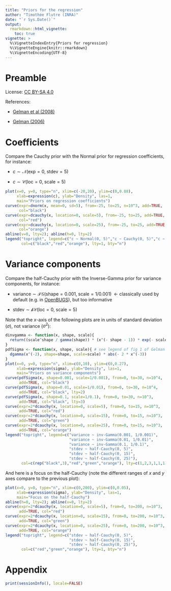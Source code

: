 ```yaml
---
title: "Priors for the regression"
author: "Timothée Flutre (INRA)"
date: "`r Sys.Date()`"
output:
  rmarkdown::html_vignette:
    toc: true
vignette: >
  %\VignetteIndexEntry{Priors for regression}
  %\VignetteEngine{knitr::rmarkdown}
  %\VignetteEncoding{UTF-8}
---
```


<!--
setwd("~/src/rutilstimflutre/vignettes/")

library(devtools)
build_vignettes()

library(rmarkdown)
render("priors-regression.Rmd", "html_document")
-->

# Preamble

License: [CC BY-SA 4.0](http://creativecommons.org/licenses/by-sa/4.0/)

References:

* [Gelman et al (2008)](http://dx.doi.org/10.1214/08-aoas191)

* [Gelman (2006)](http://dx.doi.org/10.1214/06-ba117a)


# Coefficients

Compare the Cauchy prior with the Normal prior for regression coefficients, for instance:

* $c \sim \mathcal{N}(\text{exp}=0, \; \text{stdev}=5)$

* $c \sim \mathcal{C}(\text{loc}=0, \; \text{scale}=5)$

```r
plot(x=0, y=0, type="n", xlim=c(-20,20), ylim=c(0,0.08),
     xlab=expression(c), ylab="Density", las=1,
     main="Priors on regression coefficients")
curve(expr=dnorm(x, mean=0, sd=5), from=-25, to=25, n=10^3, add=TRUE,
      col="black")
curve(expr=dcauchy(x, location=0, scale=5), from=-25, to=25, add=TRUE,
      col="red")
curve(expr=dcauchy(x, location=0, scale=25), from=-25, to=25, add=TRUE,
      col="orange")
abline(v=0, lty=2); abline(h=0, lty=2)
legend("topright", legend=c("c ~ Normal(0, 5)","c ~ Cauchy(0, 5)","c ~ Cauchy(0, 25)"),
       col=c("black","red","orange"), lty=1, bty="n")
```


# Variance components

Compare the half-Cauchy prior with the Inverse-Gamma prior for variance components, for instance:

* $\text{variance} \sim \mathcal{IG}(\text{shape}=0.001, \; \text{scale}=1/0.001) \; \; \leftarrow$ classically used by default (e.g. in [OpenBUGS](https://en.wikipedia.org/wiki/OpenBUGS)), but too informative

* $\text{stdev} \sim \mathcal{hC}(\text{loc}=0, \; \text{scale}=5)$

Note that the $x$-axis of the following plots are in units of standard deviation ($\sigma$), not variance ($\sigma^2$):

```r
dinvgamma <- function(x, shape, scale){
  return((scale^shape / gamma(shape)) * (x^(- shape - 1)) * exp(- scale / x))
}
pdfSigma <- function(x, shape, scale){ # see legend of fig 1 of Gelman (2006)
  dgamma(x^(-2), shape=shape, scale=scale) * abs(- 2 * x^(-3))
}
plot(x=0, y=0, type="n", xlim=c(0,10), ylim=c(0,0.27),
     xlab=expression(sigma), ylab="Density", las=1,
     main="Priors on variance components")
curve(pdfSigma(x, shape=0.001, scale=1/0.001), from=0, to=30, n=10^4,
      add=TRUE, col="black")
curve(pdfSigma(x, shape=0.01, scale=1/0.01), from=0, to=30, n=10^4,
      add=TRUE, col="black", lty=2)
curve(pdfSigma(x, shape=0.1, scale=1/0.1), from=0, to=30, n=10^3,
      add=TRUE, col="black", lty=3)
curve(expr=2*dcauchy(x, location=0, scale=5), from=0, to=15, n=10^3,
      add=TRUE, col="red")
curve(expr=2*dcauchy(x, location=0, scale=15), from=0, to=15, n=10^3,
      add=TRUE, col="green")
curve(expr=2*dcauchy(x, location=0, scale=25), from=0, to=15, n=10^3,
      add=TRUE, col="orange")
legend("topright", legend=c("variance ~ inv-Gamma(0.001, 1/0.001)",
                            "variance ~ inv-Gamma(0.01, 1/0.01)",
                            "variance ~ inv-Gamma(0.1, 1/0.1)",
                            "stdev ~ half-Cauchy(0, 5)",
                            "stdev ~ half-Cauchy(0, 15)",
                            "stdev ~ half-Cauchy(0, 25)"),
       col=c(rep("black",3),"red","green","orange"), lty=c(1,2,3,1,1,1), bty="n")
```

And here is a focus on the half-Cauchy (note the different ranges of $x$ and $y$ axes compare to the previous plot):

```r
plot(x=0, y=0, type="n", xlim=c(0,200), ylim=c(0,0.05),
     xlab=expression(sigma), ylab="Density", las=1,
     main="Focus on the half-Cauchy")
abline(h=0, lty=2); abline(v=0, lty=2)
curve(expr=2*dcauchy(x, location=0, scale=5), from=0, to=200, n=10^3,
      add=TRUE, col="red")
curve(expr=2*dcauchy(x, location=0, scale=15), from=0, to=200, n=10^3,
      add=TRUE, col="green")
curve(expr=2*dcauchy(x, location=0, scale=25), from=0, to=200, n=10^3,
      add=TRUE, col="orange")
legend("topright", legend=c("stdev ~ half-Cauchy(0, 5)",
                            "stdev ~ half-Cauchy(0, 15)",
                            "stdev ~ half-Cauchy(0, 25)"),
       col=c("red","green","orange"), lty=1, bty="n")
```


# Appendix

```r
print(sessionInfo(), locale=FALSE)
```
